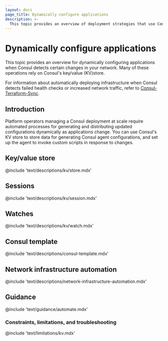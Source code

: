 ```yaml
---
layout: docs
page_title: Dynamically configure applications
description: >-
  This topic provides an overview of deployment strategies that use Consul's key/value (KV) store to dynamically update applications and Consul configurations in response to deployment changes.
---
```


# Dynamically configure applications

This topic provides an overview for dynamically configuring applications when Consul detects certain changes in your network. Many of these operations rely on Consul's key/value (KV)store.

For information about automatically deploying infrastructure when Consul detects failed health checks or increased network traffic, refer to [Consul-Terraform-Sync](/consul/docs/automate/infrastructure).

## Introduction

Platform operators managing a Consul deployment at scale require automated processes for generating and distributing updated configurations dynamically as applications change. You can use Consul's KV store to store data for generating Consul agent configurations, and set up the agent to invoke custom scripts in response to changes.

## Key/value store

@include 'text/descriptions/kv/store.mdx'

## Sessions

@include 'text/descriptions/kv/session.mdx'

## Watches

@include 'text/descriptions/kv/watch.mdx'

## Consul template

@include 'text/descriptions/consul-template.mdx'

## Network infrastructure automation

@include 'text/descriptions/network-infrastructure-automation.mdx'

## Guidance

@include 'text/guidance/automate.mdx'

### Constraints, limitations, and troubleshooting

@include 'text/limitations/kv.mdx'